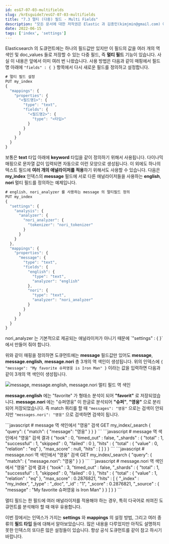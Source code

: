 ```yaml
---
id: esG7-07-03-multifields
slug: /krEsguide7/esG7-07-03-multifields
title: "7.3 멀티 (다중) 필드 - Multi Fields"
description: "모든 문서에 대한 저작권은 Elastic 과 김종민(kimjmin@gmail.com) 에게 있으며 허가되지 않은 무단 복제나 배포 및 출판을 금지합니다. 본 문서의 내용 및 포함된 자료를 인용하고자 하는 경우 출처를 명시하고 게재된 주소를 김종민(kimjmin@gmail.com)에게 알려주시기 바랍니다."
date: 2022-06-15
tags: ['index', 'settings']
---
```


Elasticsearch 의 도큐먼트에는 하나의 필드값만 있지만 이 필드의 값을 여러 개의 역 색인 및 doc_values 들로 저장할 수 있는 다중 필드, 즉 **멀티 필드** 기능이 있습니다. 사실 이 내용은 앞에서 이미 여러 번 나왔습니다. 사용 방법은 다음과 같이 매핑에서 필드명 아래에 `"fields" : { }` 항목에서 다시 새로운 필드를 정의하고 설정합니다.

```javascript
# 멀티 필드 설정
PUT my_index
{
  "mappings": {
    "properties": {
      "<필드명1>": {
        "type": "text",
        "fields": {
          "<필드명2>": {
            "type": "<타입>"
          }
        }
      }
    }
  }
}
```

보통은 **text** 타입 아래에 **keyword** 타입을 같이 정의하기 위해서 사용됩니다. 다이나믹 매핑으로 문자열 값이 입력되면 자동으로 이런 모양으로 생성됩니다. 이 외에도 하나의 텍스트 필드에 **여러 개의 애널라이저를 적용**하기 위해서도 사용할 수 있습니다. 다음은 **my_index** 인덱스의 **message** 필드에 서로 다른 애널라이저들을 사용하는 **english**, **nori** 멀티 필드를 정의하는 예제입니다.

```javascript
# english, nori_analyzer 를 사용하는 message 의 멀티필드 정의
PUT my_index
{
  "settings": {
    "analysis": {
      "analyzer": {
        "nori_analyzer": {
          "tokenizer": "nori_tokenizer"
        }
      }
    }
  },
  "mappings": {
    "properties": {
      "message": {
        "type": "text",
        "fields": {
          "english": {
            "type": "text",
            "analyzer": "english"
          },
          "nori": {
            "type": "text",
            "analyzer": "nori_analyzer"
          }
        }
      }
    }
  }
}
```

<DocCallOut color="warning">
nori_analyzer 는 기본적으로 제공되는 애널라이저가 아니기 때문에 `"settings" : { }` 에서 만들어 줘야 합니다.
</DocCallOut>

위와 같이 매핑을 정의하면 도큐먼트에는 **message** 필드값만 있어도 **message**, **message.english**, **message.nori** 총 3개의 역 색인이 생성됩니다. 위의 인덱스에 `{ "message": "My favorite 슈퍼영웅 is Iron Man" }` 이라는 값을 입력하면 다음과 같이 3개의 역 색인이 생성됩니다.

![message, message.english, message.nori 멀티 필드 역 색인](../assets/07-03_multi_invIdx.png)

**message.english** 에는 "favorite" 가 형태소 분석이 되어 **"favorit"** 로 저장되었습니다. **message.nori** 에는 "슈퍼영웅" 이 한글로 분석되어 **"슈퍼"**, **"영웅"** 으로 분리되어 저장되었습니다. 즉 match 쿼리를 할 때 `"messages": "영웅"` 으로는 검색이 안되지만 `"messages.nori": "영웅"` 으로 검색하면 검색이 됩니다.

<DocTabs>
  <DocTab name="request">
```javascript
# message 역 색인에서 "영웅" 검색
GET my_index/_search
{
  "query": {
    "match": {
      "message": "영웅"
    }
  }
}
```
  </DocTab>
  <DocTab name="response">
```javascript
# message 역 색인에서 "영웅" 검색 결과
{
  "took" : 0,
  "timed_out" : false,
  "_shards" : {
    "total" : 1,
    "successful" : 1,
    "skipped" : 0,
    "failed" : 0
  },
  "hits" : {
    "total" : {
      "value" : 0,
      "relation" : "eq"
    },
    "max_score" : null,
    "hits" : [ ]
  }
}
```
  </DocTab>
</DocTabs>

<DocTabs>
  <DocTab name="request">
```javascript
# message.nori 역 색인에서 "영웅" 검색
GET my_index/_search
{
  "query": {
    "match": {
      "message.nori": "영웅"
    }
  }
}
```
  </DocTab>
  <DocTab name="response">
```javascript
# message.nori 역 색인에서 "영웅" 검색 결과
{
  "took" : 3,
  "timed_out" : false,
  "_shards" : {
    "total" : 1,
    "successful" : 1,
    "skipped" : 0,
    "failed" : 0
  },
  "hits" : {
    "total" : {
      "value" : 1,
      "relation" : "eq"
    },
    "max_score" : 0.2876821,
    "hits" : [
      {
        "_index" : "my_index",
        "_type" : "_doc",
        "_id" : "1",
        "_score" : 0.2876821,
        "_source" : {
          "message" : "My favorite 슈퍼영웅 is Iron Man"
        }
      }
    ]
  }
}
```
  </DocTab>
</DocTabs>

멀티 필드는 한 필드에 여러 애널라이저를 적용해야 하는 경우, 특히 다국어로 씌여진 도큐먼트를 분석해야 할 때 매우 유용합니다.

이번 장에서는 인덱스가 가지는 **settings** 와 **mappings** 의 설정 방법, 그리고 여러 종류의 **필드 타입** 들에 대해서 알아보았습니다. 많은 내용을 다루었지만 아직도 설명하지 못한 인덱스의 또다른 많은 설정들이 있습니다. 항상 공식 도큐먼트를 같이 참고 하시기 바랍니다.
